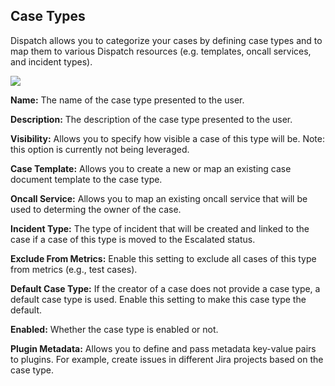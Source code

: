 ## Case Types

Dispatch allows you to categorize your cases by defining case types and to map them to various Dispatch resources (e.g. templates, oncall services, and incident types).

![](/img/admin-ui-case-types.png)

**Name:** The name of the case type presented to the user.

**Description:** The description of the case type presented to the user.

**Visibility:** Allows you to specify how visible a case of this type will be. Note: this option is currently not being leveraged.

**Case Template:** Allows you to create a new or map an existing case document template to the case type.

**Oncall Service:** Allows you to map an existing oncall service that will be used to determing the owner of the case.

**Incident Type:** The type of incident that will be created and linked to the case if a case of this type is moved to the Escalated status.

**Exclude From Metrics:** Enable this setting to exclude all cases of this type from metrics (e.g., test cases).

**Default Case Type:** If the creator of a case does not provide a case type, a default case type is used. Enable this setting to make this case type the default.

**Enabled:** Whether the case type is enabled or not.

**Plugin Metadata:** Allows you to define and pass metadata key-value pairs to plugins. For example, create issues in different Jira projects based on the case type.

